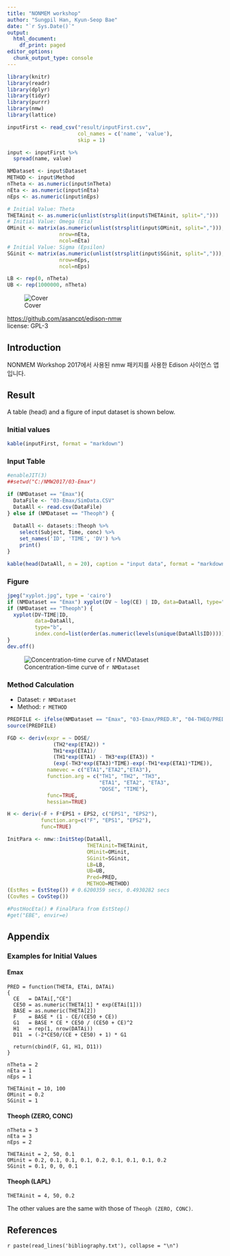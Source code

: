 ```yaml
---
title: "NONMEM workshop"
author: "Sungpil Han, Kyun-Seop Bae"
date: "`r Sys.Date()`"
output:
  html_document:
    df_print: paged
editor_options:
  chunk_output_type: console
---
```


```r
library(knitr)
library(readr)
library(dplyr)
library(tidyr)
library(purrr)
library(nmw)
library(lattice)

inputFirst <- read_csv("result/inputFirst.csv", 
                       col_names = c('name', 'value'), 
                       skip = 1)

input <- inputFirst %>% 
  spread(name, value)

NMDataset <- input$Dataset
METHOD <- input$Method 
nTheta <- as.numeric(input$nTheta)
nEta <- as.numeric(input$nEta)
nEps <- as.numeric(input$nEps)

# Initial Value: Theta
THETAinit <- as.numeric(unlist(strsplit(input$THETAinit, split=",")))
# Initial Value: Omega (Eta)
OMinit <- matrix(as.numeric(unlist(strsplit(input$OMinit, split=","))), 
                 nrow=nEta, 
                 ncol=nEta)
# Initial Value: Sigma (Epsilon)
SGinit <- matrix(as.numeric(unlist(strsplit(input$SGinit, split=","))), 
                 nrow=nEps, 
                 ncol=nEps)

LB <- rep(0, nTheta)
UB <- rep(1000000, nTheta)
```

![Cover](cover.jpg)

<https://github.com/asancpt/edison-nmw>  
license: GPL-3

## Introduction

NONMEM Workshop 2017에서 사용된 nmw 패키지를 사용한 Edison 사이언스 앱입니다.

## Result

A table (head) and a figure of input dataset is shown below.

### Initial values

```r
kable(inputFirst, format = "markdown")
```

### Input Table

```r
#enableJIT(3)
##setwd("C:/NMW2017/03-Emax")

if (NMDataset == "Emax"){
  DataFile <- "03-Emax/SimData.CSV"
  DataAll <- read.csv(DataFile)
} else if (NMDataset == "Theoph") {
  
  DataAll <- datasets::Theoph %>% 
    select(Subject, Time, conc) %>% 
    set_names('ID', 'TIME', 'DV') %>% 
    print()
}
```

```r
kable(head(DataAll, n = 20), caption = "input data", format = "markdown")
```

### Figure

```r
jpeg("xyplot.jpg", type = 'cairo')
if (NMDataset == "Emax") xyplot(DV ~ log(CE) | ID, data=DataAll, type="b")
if (NMDataset == "Theoph") {
  xyplot(DV~TIME|ID, 
         data=DataAll, 
         type="b",
         index.cond=list(order(as.numeric(levels(unique(DataAll$ID))))))
}
dev.off()
```

![Concentration-time curve of `r NMDataset`](xyplot.jpg)

### Method Calculation

- Dataset: `r NMDataset`
- Method: `r METHOD`

```r
PREDFILE <- ifelse(NMDataset == "Emax", "03-Emax/PRED.R", "04-THEO/PRED.R")
source(PREDFILE)

FGD <- deriv(expr = ~ DOSE/
               (TH2*exp(ETA2)) * 
               TH1*exp(ETA1)/
               (TH1*exp(ETA1) - TH3*exp(ETA3)) *
               (exp(-TH3*exp(ETA3)*TIME)-exp(-TH1*exp(ETA1)*TIME)),
             namevec = c("ETA1","ETA2","ETA3"),
             function.arg = c("TH1", "TH2", "TH3", 
                              "ETA1", "ETA2", "ETA3", 
                              "DOSE", "TIME"),
             func=TRUE, 
             hessian=TRUE)

H <- deriv(~F + F*EPS1 + EPS2, c("EPS1", "EPS2"), 
           function.arg=c("F", "EPS1", "EPS2"), 
           func=TRUE)

InitPara <- nmw::InitStep(DataAll, 
                          THETAinit=THETAinit, 
                          OMinit=OMinit, 
                          SGinit=SGinit, 
                          LB=LB, 
                          UB=UB, 
                          Pred=PRED,
                          METHOD=METHOD)
(EstRes = EstStep()) # 0.6200359 secs, 0.4930282 secs
(CovRes = CovStep())

#PostHocEta() # FinalPara from EstStep()
#get("EBE", envir=e)
```

## Appendix

### Examples for Initial Values

#### Emax

```
PRED = function(THETA, ETAi, DATAi)
{
  CE   = DATAi[,"CE"]
  CE50 = as.numeric(THETA[1] * exp(ETAi[1]))
  BASE = as.numeric(THETA[2])
  F    = BASE * (1 - CE/(CE50 + CE))
  G1   = BASE * CE * CE50 / (CE50 + CE)^2
  H1   = rep(1, nrow(DATAi))
  D11  = (-2*CE50/(CE + CE50) + 1) * G1

  return(cbind(F, G1, H1, D11))
}

nTheta = 2
nEta = 1
nEps = 1

THETAinit = 10, 100
OMinit = 0.2
SGinit = 1
```

#### Theoph (ZERO, CONC)
```
nTheta = 3
nEta = 3
nEps = 2

THETAinit = 2, 50, 0.1
OMinit = 0.2, 0.1, 0.1, 0.1, 0.2, 0.1, 0.1, 0.1, 0.2
SGinit = 0.1, 0, 0, 0.1
```

#### Theoph (LAPL)

```
THETAinit = 4, 50, 0.2
```

The other values are the same with those of `Theoph (ZERO, CONC)`.

## References

`r paste(read_lines('bibliography.txt'), collapse = "\n")`
